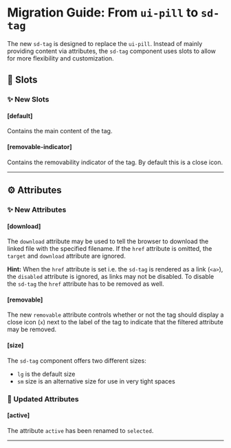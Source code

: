 # Migration Guide: From `ui-pill` to `sd-tag`

The new `sd-tag` is designed to replace the `ui-pill`. Instead of mainly providing content via attributes, the `sd-tag` component uses slots to allow for more flexibility and customization.

## 💾 Slots

### ✨ New Slots

#### [default]

Contains the main content of the tag.

#### [removable-indicator]

Contains the removability indicator of the tag. By default this is a close icon.

<hr />

## ⚙️ Attributes

### ✨ New Attributes

#### [download]

The `download` attribute may be used to tell the browser to download the linked file with the specified filename. If the `href` attribute is omitted, the `target` and `download` attribute are ignored.

**Hint:** When the `href` attribute is set i.e. the `sd-tag` is rendered as a link (`<a>`), the `disabled` attribute is ignored, as links may not be disabled. To disable the `sd-tag` the `href` attribute has to be removed as well.

#### [removable]

The new `removable` attribute controls whether or not the tag should display a close icon (`x`) next to the label of the tag to indicate that the filtered attribute may be removed.

#### [size]

The `sd-tag` component offers two different sizes:

- `lg` is the default size
- `sm` size is an alternative size for use in very tight spaces

### 🔀 Updated Attributes

#### [active]

The attribute `active` has been renamed to `selected`.

<hr />
